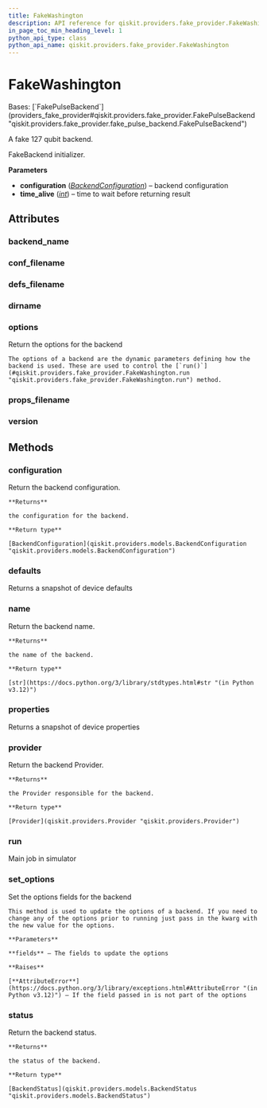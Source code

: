 ```yaml
---
title: FakeWashington
description: API reference for qiskit.providers.fake_provider.FakeWashington
in_page_toc_min_heading_level: 1
python_api_type: class
python_api_name: qiskit.providers.fake_provider.FakeWashington
---
```


# FakeWashington

<Class id="qiskit.providers.fake_provider.FakeWashington" isDedicatedPage={true} github="https://github.com/qiskit/qiskit/tree/stable/0.45/qiskit/providers/fake_provider/backends/washington/fake_washington.py" signature="qiskit.providers.fake_provider.FakeWashington">
  Bases: [`FakePulseBackend`](providers_fake_provider#qiskit.providers.fake_provider.FakePulseBackend "qiskit.providers.fake_provider.fake_pulse_backend.FakePulseBackend")

  A fake 127 qubit backend.

  FakeBackend initializer.

  **Parameters**

  *   **configuration** ([*BackendConfiguration*](qiskit.providers.models.BackendConfiguration "qiskit.providers.models.BackendConfiguration")) – backend configuration
  *   **time\_alive** ([*int*](https://docs.python.org/3/library/functions.html#int "(in Python v3.12)")) – time to wait before returning result

  ## Attributes

  ### backend\_name

  <Attribute id="qiskit.providers.fake_provider.FakeWashington.backend_name" name="backend_name" attributeValue="'fake_washington'" />

  ### conf\_filename

  <Attribute id="qiskit.providers.fake_provider.FakeWashington.conf_filename" name="conf_filename" attributeValue="'conf_washington.json'" />

  ### defs\_filename

  <Attribute id="qiskit.providers.fake_provider.FakeWashington.defs_filename" name="defs_filename" attributeValue="'defs_washington.json'" />

  ### dirname

  <Attribute id="qiskit.providers.fake_provider.FakeWashington.dirname" name="dirname" attributeValue="'/home/runner/work/qiskit/qiskit/qiskit/providers/fake_provider/backends/washington'" />

  ### options

  <Attribute id="qiskit.providers.fake_provider.FakeWashington.options" name="options">
    Return the options for the backend

    The options of a backend are the dynamic parameters defining how the backend is used. These are used to control the [`run()`](#qiskit.providers.fake_provider.FakeWashington.run "qiskit.providers.fake_provider.FakeWashington.run") method.
  </Attribute>

  ### props\_filename

  <Attribute id="qiskit.providers.fake_provider.FakeWashington.props_filename" name="props_filename" attributeValue="'props_washington.json'" />

  ### version

  <Attribute id="qiskit.providers.fake_provider.FakeWashington.version" name="version" attributeValue="1" />

  ## Methods

  ### configuration

  <Function id="qiskit.providers.fake_provider.FakeWashington.configuration" name="configuration" signature="configuration()">
    Return the backend configuration.

    **Returns**

    the configuration for the backend.

    **Return type**

    [BackendConfiguration](qiskit.providers.models.BackendConfiguration "qiskit.providers.models.BackendConfiguration")
  </Function>

  ### defaults

  <Function id="qiskit.providers.fake_provider.FakeWashington.defaults" name="defaults" signature="defaults()">
    Returns a snapshot of device defaults
  </Function>

  ### name

  <Function id="qiskit.providers.fake_provider.FakeWashington.name" name="name" signature="name()">
    Return the backend name.

    **Returns**

    the name of the backend.

    **Return type**

    [str](https://docs.python.org/3/library/stdtypes.html#str "(in Python v3.12)")
  </Function>

  ### properties

  <Function id="qiskit.providers.fake_provider.FakeWashington.properties" name="properties" signature="properties()">
    Returns a snapshot of device properties
  </Function>

  ### provider

  <Function id="qiskit.providers.fake_provider.FakeWashington.provider" name="provider" signature="provider()">
    Return the backend Provider.

    **Returns**

    the Provider responsible for the backend.

    **Return type**

    [Provider](qiskit.providers.Provider "qiskit.providers.Provider")
  </Function>

  ### run

  <Function id="qiskit.providers.fake_provider.FakeWashington.run" name="run" signature="run(run_input, **kwargs)">
    Main job in simulator
  </Function>

  ### set\_options

  <Function id="qiskit.providers.fake_provider.FakeWashington.set_options" name="set_options" signature="set_options(**fields)">
    Set the options fields for the backend

    This method is used to update the options of a backend. If you need to change any of the options prior to running just pass in the kwarg with the new value for the options.

    **Parameters**

    **fields** – The fields to update the options

    **Raises**

    [**AttributeError**](https://docs.python.org/3/library/exceptions.html#AttributeError "(in Python v3.12)") – If the field passed in is not part of the options
  </Function>

  ### status

  <Function id="qiskit.providers.fake_provider.FakeWashington.status" name="status" signature="status()">
    Return the backend status.

    **Returns**

    the status of the backend.

    **Return type**

    [BackendStatus](qiskit.providers.models.BackendStatus "qiskit.providers.models.BackendStatus")
  </Function>
</Class>

